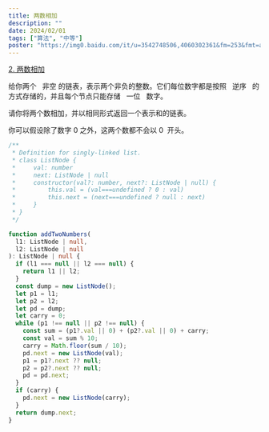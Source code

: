 ```yaml
---
title: 两数相加
description: ""
date: 2024/02/01
tags: ["算法", "中等"]
poster: "https://img0.baidu.com/it/u=3542748506,4060302361&fm=253&fmt=auto&app=138&f=JPEG?w=800&h=500"
---
```


[2. 两数相加](https://leetcode.cn/problems/add-two-numbers/)

给你两个   非空 的链表，表示两个非负的整数。它们每位数字都是按照   逆序   的方式存储的，并且每个节点只能存储   一位   数字。

请你将两个数相加，并以相同形式返回一个表示和的链表。

你可以假设除了数字 0 之外，这两个数都不会以 0  开头。

```typescript
/**
 * Definition for singly-linked list.
 * class ListNode {
 *     val: number
 *     next: ListNode | null
 *     constructor(val?: number, next?: ListNode | null) {
 *         this.val = (val===undefined ? 0 : val)
 *         this.next = (next===undefined ? null : next)
 *     }
 * }
 */

function addTwoNumbers(
  l1: ListNode | null,
  l2: ListNode | null
): ListNode | null {
  if (l1 === null || l2 === null) {
    return l1 || l2;
  }
  const dump = new ListNode();
  let p1 = l1;
  let p2 = l2;
  let pd = dump;
  let carry = 0;
  while (p1 !== null || p2 !== null) {
    const sum = (p1?.val || 0) + (p2?.val || 0) + carry;
    const val = sum % 10;
    carry = Math.floor(sum / 10);
    pd.next = new ListNode(val);
    p1 = p1?.next ?? null;
    p2 = p2?.next ?? null;
    pd = pd.next;
  }
  if (carry) {
    pd.next = new ListNode(carry);
  }
  return dump.next;
}
```
